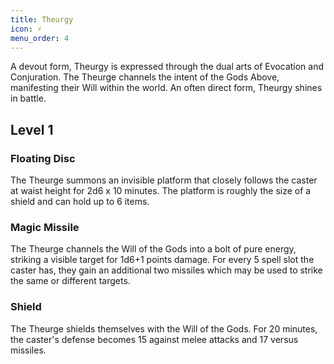 ```yaml
---
title: Theurgy
icon: ⚡
menu_order: 4
---
```


A devout form, Theurgy is expressed through the dual arts of Evocation and Conjuration. The Theurge channels the intent of the Gods Above, manifesting their Will within the world. An often direct form, Theurgy shines in battle.

## Level 1

### Floating Disc

The Theurge summons an invisible platform that closely follows the caster at waist height for 2d6 x 10 minutes. The platform is roughly the size of a shield and can hold up to 6 items.

### Magic Missile

The Theurge channels the Will of the Gods into a bolt of pure energy, striking a visible target for 1d6+1 points damage. For every 5 spell slot the caster has, they gain an additional two missiles which may be used to strike the same or different targets.

### Shield

The Theurge shields themselves with the Will of the Gods. For 20 minutes, the caster's defense becomes 15 against melee attacks and 17 versus missiles.
